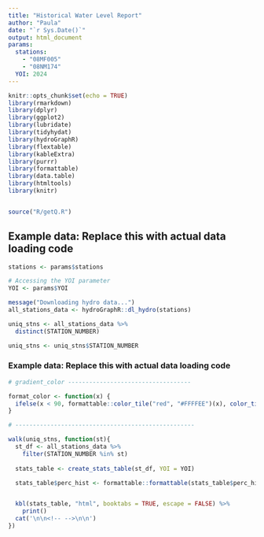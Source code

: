 ```yaml
---
title: "Historical Water Level Report"
author: "Paula"
date: "`r Sys.Date()`"
output: html_document
params: 
  stations: 
    - "08MF005"
    - "08NM174"
  YOI: 2024
---
```


```r
knitr::opts_chunk$set(echo = TRUE)
library(rmarkdown)
library(dplyr)
library(ggplot2)
library(lubridate)
library(tidyhydat)
library(hydroGraphR)
library(flextable)
library(kableExtra)
library(purrr)
library(formattable)
library(data.table)
library(htmltools)
library(knitr)


source("R/getQ.R")

```

## Example data: Replace this with actual data loading code

```r

stations <- params$stations

# Accessing the YOI parameter
YOI <- params$YOI

message("Downloading hydro data...")
all_stations_data <- hydroGraphR::dl_hydro(stations)

uniq_stns <- all_stations_data %>% 
  distinct(STATION_NUMBER) 

uniq_stns <- uniq_stns$STATION_NUMBER


```


### Example data: Replace this with actual data loading code


```r

# gradient_color -----------------------------------

format_color <- function(x) {
  ifelse(x < 90, formattable::color_tile("red", "#FFFFEE")(x), color_tile("#EEFFEF", "darkgreen")(x))
}

# ---------------------------------------------------

```

```r
walk(uniq_stns, function(st){
  st_df <- all_stations_data %>% 
    filter(STATION_NUMBER %in% st)
  
  stats_table <- create_stats_table(st_df, YOI = YOI)

  stats_table$perc_hist <- formattable::formattable(stats_table$perc_hist, formatter = format_color)


  kbl(stats_table, "html", booktabs = TRUE, escape = FALSE) %>% 
    print()
  cat('\n\n<!-- -->\n\n')
})
```









